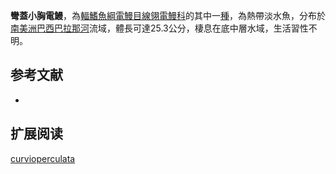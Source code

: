 {{Speciesbox
| name = 彎蓋小胸電鰻
| image = 
| image_caption = 
| image_width = 250px
| status = NE
| status_system = IUCN3.1
| genus = Sternarchella
| species = curvioperculata
| authority = [[Godoy|Godoy]], 1968
| synonyms = 
}}
'''彎蓋小胸電鰻'''，為[[輻鰭魚綱|輻鰭魚綱]][[電鰻目|電鰻目]][[線翎電鰻科|線翎電鰻科]]的其中一[[種|種]]，為熱帶淡水魚，分布於[[南美洲|南美洲]][[巴西|巴西]][[巴拉那河|巴拉那河]]流域，體長可達25.3公分，棲息在底中層水域，生活習性不明。

==参考文献==
*{{FishBase_species|genus=Sternarchella|species=curvioperculata|year=2015|month=10}}

== 扩展阅读 ==
{{refbegin}}
{{wikispecies-inline|Sternarchella curvioperculata|彎蓋小胸電鰻}}
{{refend}}
{{Taxonbar|from=Q6406789}}

[[Category:小胸電鰻屬|curvioperculata]]